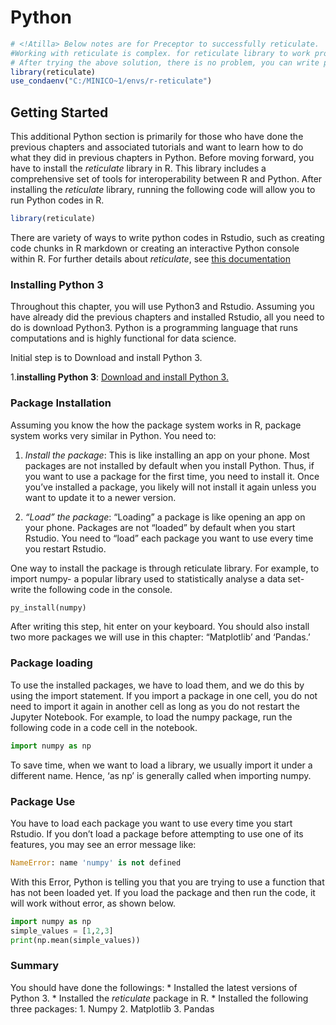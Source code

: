 # Python {-}



```r
# <!Atilla> Below notes are for Preceptor to successfully reticulate. 
#Working with reticulate is complex. for reticulate library to work properly on a machine, python should be in the same directory as Primer.
# After trying the above solution, there is no problem, you can write python codes without an error. If you get an error message saying you to install a miniconda, however, I recommend creating a directory and installing miniconda under that directory. Moreover, you will have to use "use_condaenv("path_of_conda_environment") to activate miniconda. 
library(reticulate)
use_condaenv("C:/MINICO~1/envs/r-reticulate")
```

## Getting Started

This additional Python section is primarily for those who have done the previous chapters and associated tutorials and want to learn how to do what they did in previous chapters in Python. Before moving forward, you have to install the *reticulate* library in R. This library includes a comprehensive set of tools for interoperability between R and Python. After installing the *reticulate* library, running the following code will allow you to run Python codes in R.

```r
library(reticulate)
```

There are variety of ways to write python codes in Rstudio, such as creating code chunks in R markdown or creating an interactive Python console within R. For further details about *reticulate*, see [this documentation](https://rstudio.github.io/reticulate/)

### Installing Python 3

Throughout this chapter, you will use Python3 and Rstudio. Assuming you have already did the previous chapters and installed Rstudio, all you need to do is download Python3. Python is a programming language that runs computations and is highly functional for data science.

Initial step is to Download and install Python 3.

1.**installing Python 3**: [Download and install Python 3.](https://www.python.org/downloads/)

### Package Installation 

Assuming you know the how the package system works in R, package system works very similar in Python. 
You need to:

  1. *Install the package*: 
     This is like installing an app on your phone. Most packages are not installed by default when you install Python. Thus, if you want to use a package for the first time, you need to install it. Once you’ve installed a package, you likely will not install it again unless you want to update it to a newer version.
 
 2. *“Load” the package*: 
    “Loading” a package is like opening an app on your phone. Packages are not “loaded” by default when you start Rstudio. You need to “load” each package you want to use every time you restart Rstudio.


One way to install the package is through reticulate library. For example, to import numpy- a popular library used to statistically analyse a data set- write the following code in the console. 

```python
py_install(numpy)
```

After writing this step, hit enter on your keyboard. You should also install two more packages we will use in this chapter: “Matplotlib’ and ‘Pandas.’

### Package loading

To use the installed packages, we have to load them, and we do this by using the import statement. If you import a package in one cell, you do not need to import it again in another cell as long as you do not restart the Jupyter Notebook.
For example, to load the numpy package, run the following code in a code cell in the notebook.  

```python
import numpy as np
```

To save time, when we want to load a library, we usually import it under a different name. Hence, ‘as np’ is generally called when importing numpy. 

### Package Use

You have to load each package you want to use every time you start Rstudio. If you don’t load a package before attempting to use one of its features, you may see an error message like:

```python
NameError: name 'numpy' is not defined
```

With this Error, Python is telling you that you are trying to use a function that has not been loaded yet. If you load the package and then run the code, it will work without error, as shown below. 

```python
import numpy as np
simple_values = [1,2,3]
print(np.mean(simple_values))
```

### Summary

You should have done the followings: 
  * Installed the latest versions of Python 3.
  * Installed the *reticulate* package in R. 
  * Installed the following three packages: 
    1. Numpy
    2. Matplotlib
    3. Pandas






